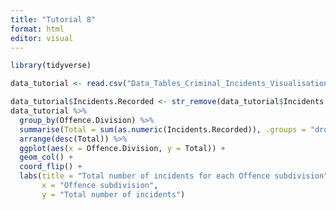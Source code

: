 ```yaml
---
title: "Tutorial 8"
format: html
editor: visual
---
```


```r
library(tidyverse)
```

```r
data_tutorial <- read.csv("Data_Tables_Criminal_Incidents_Visualisation_Year_Ending_December_2019.csv")
```

```r
data_tutorial$Incidents.Recorded <- str_remove(data_tutorial$Incidents.Recorded, ",")
data_tutorial %>% 
  group_by(Offence.Division) %>%
  summarise(Total = sum(as.numeric(Incidents.Recorded)), .groups = "drop") %>%
  arrange(desc(Total)) %>%
  ggplot(aes(x = Offence.Division, y = Total)) +
  geom_col() +
  coord_flip() +
  labs(title = "Total number of incidents for each Offence subdivision",
       x = "Offence subdivision",
       y = "Total number of incidents")
```


